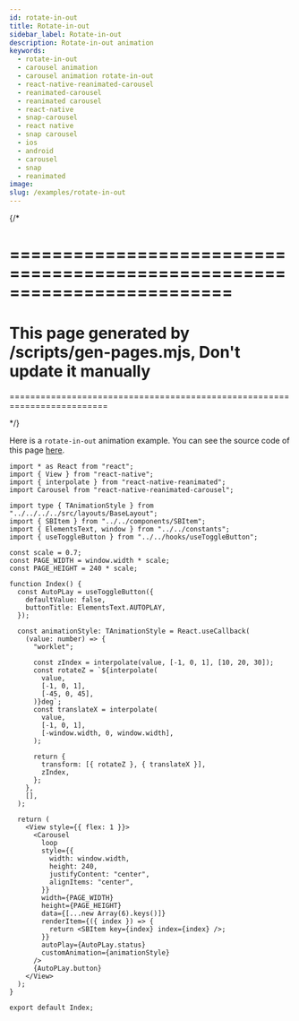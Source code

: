 ```yaml
---
id: rotate-in-out
title: Rotate-in-out
sidebar_label: Rotate-in-out
description: Rotate-in-out animation
keywords:
  - rotate-in-out
  - carousel animation
  - carousel animation rotate-in-out
  - react-native-reanimated-carousel
  - reanimated-carousel
  - reanimated carousel
  - react-native
  - snap-carousel
  - react native
  - snap carousel
  - ios
  - android
  - carousel
  - snap
  - reanimated
image:
slug: /examples/rotate-in-out
---
```


{/* 

=========================================================================
=========================================================================
This page generated by /scripts/gen-pages.mjs, Don't update it manually 
=========================================================================
=========================================================================

*/}

Here is a `rotate-in-out` animation example. You can see the source code of this page [here](https://github.com/dohooo/react-native-reanimated-carousel/blob/main/example/app/src/pages/rotate-in-out/index.tsx).


<Page page='rotate-in-out' />

```tsx copy
import * as React from "react";
import { View } from "react-native";
import { interpolate } from "react-native-reanimated";
import Carousel from "react-native-reanimated-carousel";

import type { TAnimationStyle } from "../../../../src/layouts/BaseLayout";
import { SBItem } from "../../components/SBItem";
import { ElementsText, window } from "../../constants";
import { useToggleButton } from "../../hooks/useToggleButton";

const scale = 0.7;
const PAGE_WIDTH = window.width * scale;
const PAGE_HEIGHT = 240 * scale;

function Index() {
  const AutoPLay = useToggleButton({
    defaultValue: false,
    buttonTitle: ElementsText.AUTOPLAY,
  });

  const animationStyle: TAnimationStyle = React.useCallback(
    (value: number) => {
      "worklet";

      const zIndex = interpolate(value, [-1, 0, 1], [10, 20, 30]);
      const rotateZ = `${interpolate(
        value,
        [-1, 0, 1],
        [-45, 0, 45],
      )}deg`;
      const translateX = interpolate(
        value,
        [-1, 0, 1],
        [-window.width, 0, window.width],
      );

      return {
        transform: [{ rotateZ }, { translateX }],
        zIndex,
      };
    },
    [],
  );

  return (
    <View style={{ flex: 1 }}>
      <Carousel
        loop
        style={{
          width: window.width,
          height: 240,
          justifyContent: "center",
          alignItems: "center",
        }}
        width={PAGE_WIDTH}
        height={PAGE_HEIGHT}
        data={[...new Array(6).keys()]}
        renderItem={({ index }) => {
          return <SBItem key={index} index={index} />;
        }}
        autoPlay={AutoPLay.status}
        customAnimation={animationStyle}
      />
      {AutoPLay.button}
    </View>
  );
}

export default Index;

```